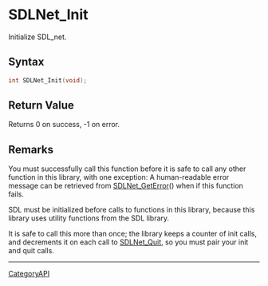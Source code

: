 = SDLNet_Init =

Initialize SDL_net.

== Syntax ==

<syntaxhighlight lang='c'>
int SDLNet_Init(void);
</syntaxhighlight>

== Return Value ==

Returns 0 on success, -1 on error.

== Remarks ==

You must successfully call this function before it is safe to call any
other function in this library, with one exception: A human-readable error
message can be retrieved from [[SDLNet_GetError]]() when if this function
fails.

SDL must be initialized before calls to functions in this library, because
this library uses utility functions from the SDL library.

It is safe to call this more than once; the library keeps a counter of init
calls, and decrements it on each call to [[SDLNet_Quit]], so you must pair
your init and quit calls.

----
[[CategoryAPI]]


